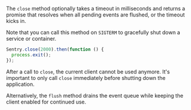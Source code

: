 The `close` method optionally takes a timeout in milliseconds and returns a
promise that resolves when all pending events are flushed, or the timeout kicks
in.

Note that you can call this method on `SIGTERM` to gracefully shut down a service or container.

```javascript
Sentry.close(2000).then(function () {
  process.exit();
});
```

After a call to `close`, the current client cannot be used anymore. It's
important to only call `close` immediately before shutting down the application.

Alternatively, the `flush` method drains the event queue while keeping the
client enabled for continued use.
